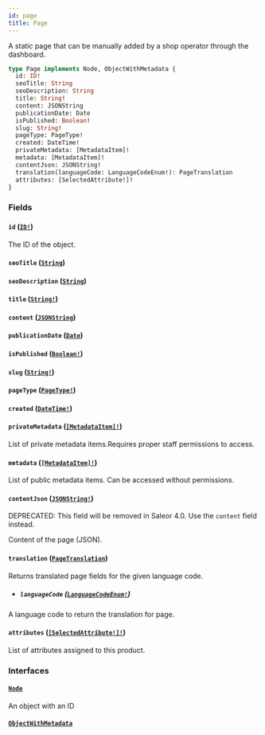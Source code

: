 ```yaml
---
id: page
title: Page
---
```


A static page that can be manually added by a shop operator through the dashboard.

```graphql
type Page implements Node, ObjectWithMetadata {
  id: ID!
  seoTitle: String
  seoDescription: String
  title: String!
  content: JSONString
  publicationDate: Date
  isPublished: Boolean!
  slug: String!
  pageType: PageType!
  created: DateTime!
  privateMetadata: [MetadataItem]!
  metadata: [MetadataItem]!
  contentJson: JSONString!
  translation(languageCode: LanguageCodeEnum!): PageTranslation
  attributes: [SelectedAttribute!]!
}
```

### Fields

#### `id` ([`ID!`](/developer/api-reference/scalars/id))

The ID of the object.

#### `seoTitle` ([`String`](/developer/api-reference/scalars/string))

#### `seoDescription` ([`String`](/developer/api-reference/scalars/string))

#### `title` ([`String!`](/developer/api-reference/scalars/string))

#### `content` ([`JSONString`](/developer/api-reference/scalars/json-string))

#### `publicationDate` ([`Date`](/developer/api-reference/scalars/date))

#### `isPublished` ([`Boolean!`](/developer/api-reference/scalars/boolean))

#### `slug` ([`String!`](/developer/api-reference/scalars/string))

#### `pageType` ([`PageType!`](/developer/api-reference/objects/page-type))

#### `created` ([`DateTime!`](/developer/api-reference/scalars/date-time))

#### `privateMetadata` ([`[MetadataItem]!`](/developer/api-reference/objects/metadata-item))

List of private metadata items.Requires proper staff permissions to access.

#### `metadata` ([`[MetadataItem]!`](/developer/api-reference/objects/metadata-item))

List of public metadata items. Can be accessed without permissions.

#### `contentJson` ([`JSONString!`](/developer/api-reference/scalars/json-string))

<span class="badge badge--warning">DEPRECATED: This field will be removed in Saleor 4.0. Use the `content` field instead.</span>

Content of the page (JSON).

#### `translation` ([`PageTranslation`](/developer/api-reference/objects/page-translation))

Returns translated page fields for the given language code.

- ##### `languageCode` ([`LanguageCodeEnum!`](/developer/api-reference/enums/language-code-enum))

A language code to return the translation for page.

#### `attributes` ([`[SelectedAttribute!]!`](/developer/api-reference/objects/selected-attribute))

List of attributes assigned to this product.

### Interfaces

#### [`Node`](/developer/api-reference/interfaces/node)

An object with an ID

#### [`ObjectWithMetadata`](/developer/api-reference/interfaces/object-with-metadata)
